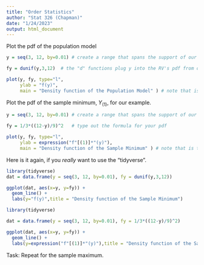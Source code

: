 ```yaml
---
title: "Order Statistics"
author: "Stat 326 (Chapman)"
date: "1/24/2023"
output: html_document
---
```


Plot the pdf of the population model
```r
y = seq(3, 12, by=0.01) # create a range that spans the support of our RV (where pdf is not 0)

fy = dunif(y,3,12)  # the "d" functions plug y into the RV's pdf from our distribution sheet

plot(y, fy, type="l", 
     ylab = "f(y)", 
     main = "Density function of the Population Model" ) # note that is the letter 'l' for type
```



Plot the pdf of the sample minimum, $Y_{(1)}$, for our example.

```r
y = seq(3, 12, by=0.01) # create a range that spans the support of our RV (where pdf is not 0)

fy = 1/3*((12-y)/9)^2   # type out the formula for your pdf

plot(y, fy, type="l", 
     ylab = expression("f"[(1)]*"(y)"), 
     main = "Density function of the Sample Minimum" ) # note that is the letter 'l' for type
```


Here is it again, if you *really* want to use the "tidyverse".
```r
library(tidyverse)
dat = data.frame(y = seq(3, 12, by=0.01), fy = dunif(y,3,12))

ggplot(dat, aes(x=y, y=fy)) + 
  geom_line() + 
  labs(y="f(y)",title = "Density function of the Sample Minimum")

```



```r
library(tidyverse)

dat = data.frame(y = seq(3, 12, by=0.01), fy = 1/3*((12-y)/9)^2)

ggplot(dat, aes(x=y, y=fy)) + 
  geom_line() + 
  labs(y=expression("f"[(1)]*"(y)"),title = "Density function of the Sample Minimum")
```


Task: Repeat for the sample maximum.

